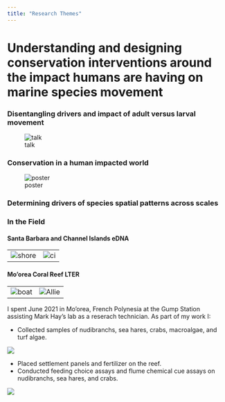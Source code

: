```yaml
---
title: "Research Themes"
---
```


# Understanding and designing conservation interventions around the impact humans are having on marine species movement 

### Disentangling drivers and impact of adult versus larval movement

![talk](images/acaughman_imcc7_1.JPG)

### Conservation in a human impacted world


![poster](images/sotm.jpg)

### Determining drivers of species spatial patterns across scales


### In the Field

#### Santa Barbara and Channel Islands eDNA 

|                             |                             |
|---------------------------- |---------------------------- |
| ![shore](images/edna.jpg)    | ![ci](images/edna_2.jpg)|



#### Mo'orea Coral Reef LTER
|                             |                             |
|---------------------------- |---------------------------- |
| ![boat](images/moorea4.jpg) | ![Allie](images/moorea5.jpg)|

I spent June 2021 in Mo'orea, French Polynesia at the Gump Station assisting Mark Hay's lab as a reserach technician. As part of my work I: 

* Collected samples of nudibranchs, sea hares, crabs, macroalgae, and turf algae.

![](images/moorea1.JPG)

* Placed settlement panels and fertilizer on the reef. 
* Conducted feeding choice assays and flume chemical cue assays on nudibranchs, sea hares, and crabs.

![](images/moorea3.jpg)

